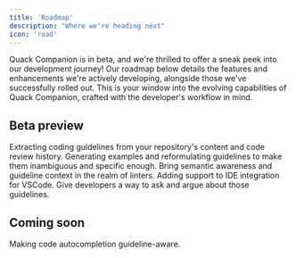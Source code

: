 ```yaml
---
title: 'Roadmap'
description: "Where we're heading next"
icon: 'road'
---
```


Quack Companion is in beta, and we're thrilled to offer a sneak peek into our development journey!
Our roadmap below details the features and enhancements we're actively developing, alongside those we've successfully rolled out. This is your window into the evolving capabilities of Quack Companion, crafted with the developer's workflow in mind.

## Beta preview

<AccordionGroup>

<Accordion icon="github" title="Guideline parsing">
  Extracting coding guidelines from your repository's content and code review history.
</Accordion>
<Accordion icon="circle-check" title="Guideline validation">
  Generating examples and reformulating guidelines to make them inambiguous and specific enough.
</Accordion>
<Accordion icon="terminal" title="Guideline-aware code compliance">
  Bring semantic awareness and guideline context in the realm of linters.
</Accordion>
<Accordion icon="download" title="VSCode support">
  Adding support to IDE integration for VSCode.
</Accordion>
<Accordion icon="comments" title="Code chat">
  Give developers a way to ask and argue about those guidelines.
</Accordion>

</AccordionGroup>

## Coming soon

<AccordionGroup>

<Accordion icon="message-bot" title="Code autocompletion">
  Making code autocompletion guideline-aware.
</Accordion>

</AccordionGroup>
